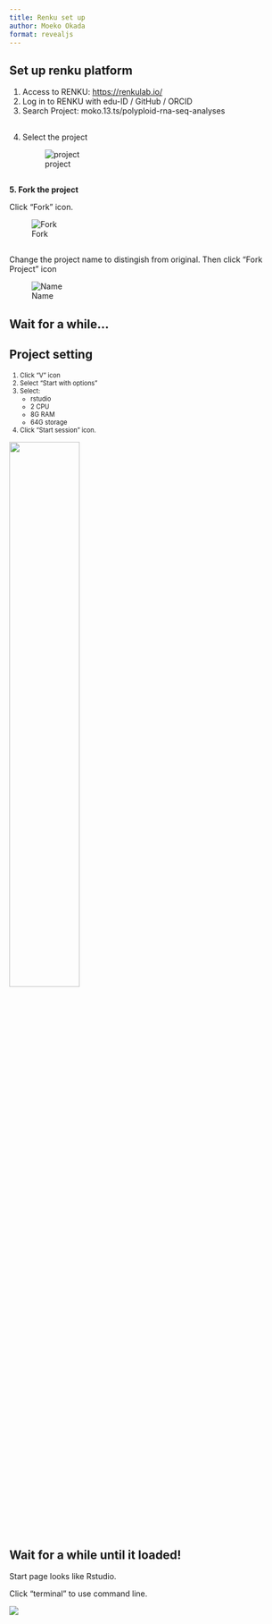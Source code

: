 ```yaml
---
title: Renku set up
author: Moeko Okada
format: revealjs
---
```


## Set up renku platform

1. Access to RENKU: [https://renkulab.io/](https://renkulab.io/)
2. Log in to RENKU with edu-ID / GitHub / ORCID
3. Search Project: moko.13.ts/polyploid-rna-seq-analyses

##

4. Select the project

    ![project](./photos/Project.png)

##

**5. Fork the project**

Click "Fork" icon.

![Fork](./photos/Fork.png)

##

Change the project name to distingish from original.
Then click "Fork Project" icon

![Name](./photos/change_names.png)

## Wait for a while...

## Project setting

::: {style="font-size: 0.8em"}

1. Click "V" icon
2. Select "Start with options"
3. Select:
    - rstudio
    - 2 CPU
    - 8G RAM
    - 64G storage
4. Click "Start session" icon.

:::

![](./photos/setting.png){.absolute top=50 right=50 width=50%}

## Wait for a while until it loaded!

Start page looks like Rstudio.

Click "terminal" to use command line.

![](./photos/start.png)

